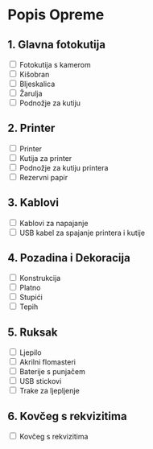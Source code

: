 
# Popis Opreme  

## 1. **Glavna fotokutija**
<input type="checkbox" id="fotokutija" name="fotokutija" />
<label for="fotokutija">Fotokutija s kamerom</label><br/>

<input type="checkbox" id="kisobran" name="kisobran" />
<label for="kisobran">Kišobran</label><br/>

<input type="checkbox" id="blic" name="blic" />
<label for="blic">Bljeskalica</label><br/>

<input type="checkbox" id="zarulja" name="zarulja" />
<label for="zarulja">Žarulja</label><br/>

<input type="checkbox" id="noge" name="noge" />
<label for="noge">Podnožje za kutiju</label><br/>


## 2. **Printer**  

<input type="checkbox" id="printer" name="printer" />
<label for="printer">Printer</label><br/>

<input type="checkbox" id="kutija" name="kutija" />
<label for="kutija">Kutija za printer</label><br/>

<input type="checkbox" id="podnozje-printer" name="podnozje-printer" />
<label for="podnozje-printer">Podnožje za kutiju printera</label><br/>

<input type="checkbox" id="papir" name="papir" />
<label for="papir">Rezervni papir</label><br/>


## 3. **Kablovi**  

<input type="checkbox" id="kabel" name="kabel" />
<label for="kabel">Kablovi za napajanje</label><br/>

<input type="checkbox" id="usb" name="usb" />
<label for="usb">USB kabel za spajanje printera i kutije </label><br/>



## 4. **Pozadina i Dekoracija**  

<input type="checkbox" id="konstrukcija" name="konstrukcija" />
<label for="konstrukcija">Konstrukcija</label><br/>

<input type="checkbox" id="platno" name="platno" />
<label for="platno">Platno</label><br/>

<input type="checkbox" id="stupici" name="stupici" />
<label for="stupici">Stupići</label><br/>

<input type="checkbox" id="tepih" name="tepih" />
<label for="tepih">Tepih</label><br/>


## 5. **Ruksak**  

<input type="checkbox" id="ljepilo" name="ljepilo" />
<label for="ljepilo">Ljepilo</label><br/>

<input type="checkbox" id="flomasteri" name="flomasteri" />
<label for="flomasteri">Akrilni flomasteri</label><br/>

<input type="checkbox" id="baterije" name="baterije" />
<label for="baterije">Baterije s punjačem</label><br/>

<input type="checkbox" id="usb-stickovi" name="usb-stickovi" />
<label for="usb-stickovi">USB stickovi</label><br/>

<input type="checkbox" id="trake" name="trake" />
<label for="trake">Trake za ljepljenje</label><br/>


## 6. **Kovčeg s rekvizitima**  

<input type="checkbox" id="kovceg" name="kovceg" />
<label for="kovceg">Kovčeg s rekvizitima</label><br/>
